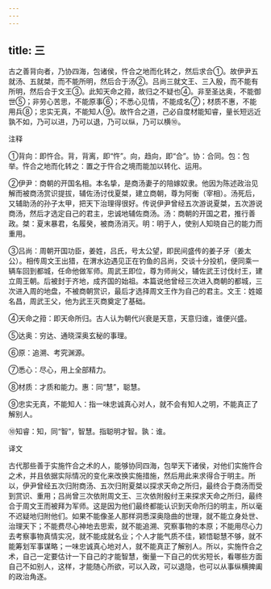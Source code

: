 ```yaml
---
---
---
```

title: 三
---



古之善背向者，乃协四海，包诸侯，忤合之地而化转之，然后求合①。故伊尹五就汤、五就桀，而不能所明，然后合于汤②。吕尚三就文王、三入殷，而不能有所明，然后合于文王③。此知天命之箝，故归之不疑也④。非至圣达奥，不能御世⑤；非劳心苦思，不能原事⑥；不悉心见情，不能成名⑦；材质不惠，不能用兵⑧；忠实无真，不能知人⑨。故忤合之道，己必自度材能知睿，量长短远近孰不如，乃可以进，乃可以退，乃可以纵，乃可以横⑩。

注释

①背向：即忤合。背，背离，即“忤”。向，趋向，即“合”。协：合同。包：包举。忤合之地而化转之：置之于忤合之境而能加以转化、运用。

②伊尹：商朝的开国名相。本名挚，是商汤妻子的陪嫁奴隶。他因为陈述政治见解而被商汤赏识提拔，辅佐汤讨伐夏桀，建立商朝，尊为阿衡（宰相）。汤死后，又辅助汤的孙子太甲，把天下治理得很好。传说伊尹曾经五次游说夏桀，五次游说商汤，然后才选定自己的君主，忠诚地辅佐商汤。汤：商朝的开国之君，推行善政。桀：夏末暴君，名履癸，被商汤消灭。明：明于人，使别人知晓自己的能力而重用。

③吕尚：周朝开国功臣，姜姓，吕氏，号太公望，即民间盛传的姜子牙（姜太公）。相传周文王出猎，在渭水边遇见正在钓鱼的吕尚，交谈十分投机，便同乘一辆车回到都城，任命他做军师。周武王即位，尊为师尚父，辅佐武王讨伐纣王，建立周王朝。后被封于齐地，成齐国的始祖。本篇说他曾经三次进入商朝的都城，三次进入周的地盘，不被商朝赏识，最后才选择周文王作为自己的君主。文王：姓姬名昌，周武王父，他为武王灭商奠定了基础。

④天命之箝：即天命所归。古人认为朝代兴衰是天意，天意归谁，谁便兴盛。

⑤达奥：穷达、通晓深奥玄秘的事理。

⑥原：追溯、考究渊源。

⑦悉心：尽心，用上全部精力。

⑧材质：才质和能力。惠：同“慧”，聪慧。

⑨忠实无真，不能知人：指一味忠诚真心对人，就不会有知人之明，不能真正了解别人。

⑩知睿：知，同“智”，智慧。指聪明才智。孰：谁。

译文

古代那些善于实施忤合之术的人，能够协同四海，包举天下诸侯，对他们实施忤合之术，并且依据实际情况的变化来改换实施措施，然后用此来求得合于明主。所以，伊尹曾经五次归附商汤、五次归附夏桀以探求天命之所归，最终合于商汤而受到赏识、重用；吕尚曾三次依附周文王、三次依附殷纣王来探求天命之所归，最终合于周文王而被拜为军师。这是因为他们最终都能认识到天命所归的明主，所以毫不迟疑地归附他们。如果不能像圣人那样洞悉深奥隐曲的世理，就不能立身处世、治理天下；不能费尽心神地去思索，就不能追溯、究察事物的本原；不能用尽心力去考察事物真情实况，就不能成就名业；个人才能气质不佳，颖悟聪慧不够，就不能筹划军事谋略；一味忠诚真心地对人，就不能真正了解别人。所以，实施忤合之术，自己一定要估计一下自己的才能智慧，衡量一下自己的优劣短长，看哪些方面自己不如别人，这样，才能随心所欲，可以入政，可以退隐，也可以从事纵横捭阖的政治角逐。